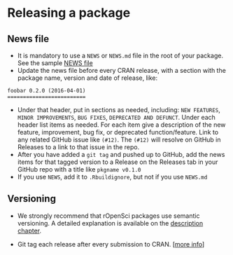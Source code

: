 # Releasing a package

## News file

* It is mandatory to use a `NEWS` or `NEWS.md` file in the root of your package.
See the sample [NEWS file](news_template.md)
* Update the news file before every CRAN release, with a section with the package name,
version and date of release, like:

```
foobar 0.2.0 (2016-04-01)
=========================
```

* Under that header, put in sections as needed, including: `NEW FEATURES`, `MINOR IMPROVEMENTS`,
`BUG FIXES`, `DEPRECATED AND DEFUNCT`. Under each header list items as needed. For each item give
a description of the new feature, improvement, bug fix, or deprecated function/feature. Link
to any related GitHub issue like `(#12)`. The `(#12)` will resolve on GitHub in Releases to a
link to that issue in the repo.
* After you have added a `git tag` and pushed up to GitHub, add the news items for that
tagged version to a Release on the Releases tab in your GitHub repo with a title like
`pkgname v0.1.0`
* If you use `NEWS`, add it to `.Rbuildignore`, but not if you use `NEWS.md`

## Versioning

* We strongly recommend that rOpenSci packages use semantic versioning. A detailed explanation is available on the [description chapter](http://r-pkgs.had.co.nz/description.html#version).

* Git tag each release after every submission to CRAN. [[more info](http://marker.to/ZYd3kZ)]
